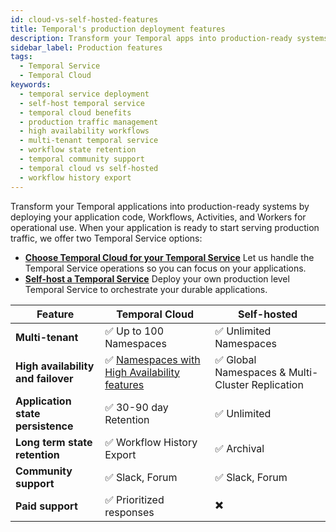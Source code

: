 ```yaml
---
id: cloud-vs-self-hosted-features
title: Temporal's production deployment features
description: Transform your Temporal apps into production-ready systems by deploying Workflows, Activities, and Workers with either our managed Temporal Cloud or self-hosted service solutions.
sidebar_label: Production features
tags:
  - Temporal Service
  - Temporal Cloud
keywords:
  - temporal service deployment
  - self-host temporal service
  - temporal cloud benefits
  - production traffic management
  - high availability workflows
  - multi-tenant temporal service
  - workflow state retention
  - temporal community support
  - temporal cloud vs self-hosted
  - workflow history export
---
```


Transform your Temporal applications into production-ready systems by deploying your application code, Workflows, Activities, and Workers for operational use.
When your application is ready to start serving production traffic, we offer two Temporal Service options:

- **[Choose Temporal Cloud for your Temporal Service](/cloud)**
  Let us handle the Temporal Service operations so you can focus on your applications.
- **[Self-host a Temporal Service](/self-hosted-guide)**
  Deploy your own production level Temporal Service to orchestrate your durable applications.

| Feature                            | Temporal Cloud                                                                            | Self-hosted                                                                                                     |
| ---------------------------------- | ----------------------------------------------------------------------------------------- | --------------------------------------------------------------------------------------------------------------- |
| **Multi-tenant**                   | ✅ Up to 100 Namespaces                                                                   | ✅ Unlimited Namespaces                                                                                         |
| **High availability and failover** | ✅ [Namespaces with High Availability features](/cloud/high-availability) | ✅ Global Namespaces & Multi-Cluster Replication |
| **Application state persistence**  | ✅ 30-90 day Retention                                                                    | ✅ Unlimited                                                                                                    |
| **Long term state retention**      | ✅ Workflow History Export                                                                | ✅ Archival                                                                                                     |
| **Community support**              | ✅ Slack, Forum                                                                           | ✅ Slack, Forum                                                                                                 |
| **Paid support**                   | ✅ Prioritized responses                                                                  | ✖️                                                                                                               |

